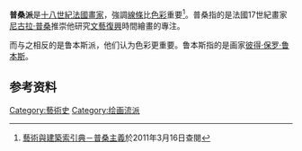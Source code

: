 '''普桑派'''是[[十八世紀|十八世紀]][[法國|法國]][[畫家|畫家]]，強調[[線條|線條]]比[[色彩|色彩]]重要<ref>[http://db1x.sinica.edu.tw/caat/caat_rptcaatc.php?_op=?SUBJECT_ID:300065751 藝術與建築索引典－普桑主義]{{dead link|date=2018年3月 |bot=InternetArchiveBot |fix-attempted=yes }}於2011年3月16日查閱</ref>。普桑指的是法國17世紀畫家[[尼古拉·普桑|尼古拉·普桑]]推崇他研究[[文藝復興|文藝復興]]時間繪畫的專注。

而与之相反的是鲁本斯派，他们认为色彩更重要。鲁本斯指的是画家[[彼得·保罗·鲁本斯|彼得·保罗·鲁本斯]]。

==参考资料==
<references />
[[Category:藝術史|Category:藝術史]]
[[Category:绘画流派|Category:绘画流派]]
